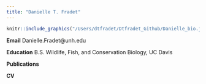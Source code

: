 ```yaml
---
title: "Danielle T. Fradet"
---
```

```r
knitr::include_graphics("/Users/dtfradet/Dtfradet_Github/Danielle_bio.jpg")
```


**Email** Danielle.Fradet@unh.edu

**Education**
B.S. Wildlife, Fish, and Conservation Biology, UC Davis

**Publications**

**CV**

